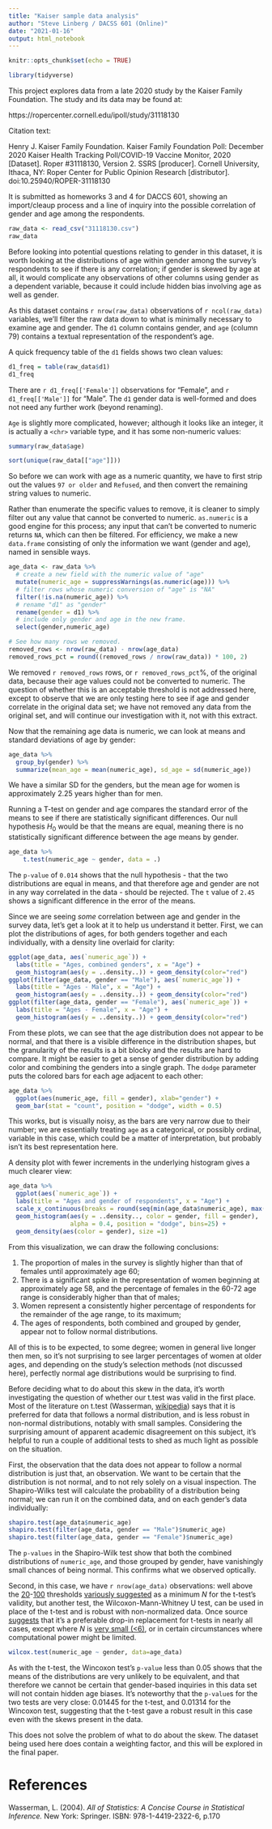 ```yaml
---
title: "Kaiser sample data analysis"
author: "Steve Linberg / DACSS 601 (Online)"
date: "2021-01-16"
output: html_notebook
---
```


```r
knitr::opts_chunk$set(echo = TRUE)
```

```r
library(tidyverse)
```

This project explores data from a late 2020 study by the Kaiser Family Foundation. The study and its data may be found at:

https://ropercenter.cornell.edu/ipoll/study/31118130

Citation text: 

Henry J. Kaiser Family Foundation. Kaiser Family Foundation Poll: December 2020 Kaiser Health Tracking Poll/COVID-19 Vaccine Monitor, 2020 [Dataset]. Roper #31118130, Version 2. SSRS [producer]. Cornell University, Ithaca, NY: Roper Center for Public Opinion Research [distributor]. doi:10.25940/ROPER-31118130

It is submitted as homeworks 3 and 4 for DACCS 601, showing an import/cleaup process and a line of inquiry into the possible correlation of gender and age among the respondents.

```r
raw_data <- read_csv("31118130.csv")
raw_data
```

Before looking into potential questions relating to gender in this dataset, it is worth looking at the distributions of age within gender among the survey's respondents to see if there is any correlation; if gender is skewed by age at all, it would complicate any observations of other columns using gender as a dependent variable, because it could include hidden bias involving age as well as gender.

As this dataset contains `r nrow(raw_data)` observations of `r ncol(raw_data)` variables, we'll filter the raw data down to what is minimally necessary to examine age and gender. The `d1` column contains gender, and `age` (column 79) contains a textual representation of the respondent's age.

A quick frequency table of the `d1` fields shows two clean values:

```r
d1_freq = table(raw_data$d1)
d1_freq
```

There are `r d1_freq[['Female']]` observations for "Female", and `r d1_freq[['Male']]` for "Male". The `d1` gender data is well-formed and does not need any further work (beyond renaming).

`Age` is slightly more complicated, however; although it looks like an integer, it is actually a `<chr>` variable type, and it has some non-numeric values:

```r
summary(raw_data$age)
```


```r
sort(unique(raw_data[["age"]]))
```
So before we can work with age as a numeric quantity, we have to first strip out the values `97 or older` and `Refused`, and then convert the remaining string values to numeric.

Rather than enumerate the specific values to remove, it is cleaner to simply filter out any value that cannot be converted to numeric. `as.numeric` is a good engine for this process; any input that can't be converted to numeric returns `NA`, which can then be filtered. For efficiency, we make a new `data.frame` consisting of only the information we want (gender and age), named in sensible ways.

```r
age_data <- raw_data %>%
  # create a new field with the numeric value of "age"
  mutate(numeric_age = suppressWarnings(as.numeric(age))) %>%
  # filter rows whose numeric conversion of "age" is "NA"
  filter(!is.na(numeric_age)) %>%
  # rename "d1" as "gender"
  rename(gender = d1) %>%
  # include only gender and age in the new frame.
  select(gender,numeric_age)

# See how many rows we removed.
removed_rows <- nrow(raw_data) - nrow(age_data)
removed_rows_pct = round((removed_rows / nrow(raw_data)) * 100, 2)
```

We removed `r removed_rows` rows, or `r removed_rows_pct`%, of the original data, because their age values could not be converted to numeric. The question of whether this is an acceptable threshold is not addressed here, except to observe that we are only testing here to see if age and gender correlate in the original data set; we have not removed any data from the original set, and will continue our investigation with it, not with this extract.

Now that the remaining age data is numeric, we can look at means and standard deviations of age by gender:

```r
age_data %>%
  group_by(gender) %>%
  summarize(mean_age = mean(numeric_age), sd_age = sd(numeric_age))
```

We have a similar SD for the genders, but the mean age for women is approximately 2.25 years higher than for men. 

Running a T-test on gender and age compares the standard error of the means to see if there are statistically significant differences. Our null hypothesis $H_0$ would be that the means are equal, meaning there is no statistically significant difference between the age means by gender.

```r
age_data %>%
    t.test(numeric_age ~ gender, data = .)
```

The `p-value` of `0.014` shows that the null hypothesis - that the two distributions are equal in means, and that therefore age and gender are not in any way correlated in the data - should be rejected. The `t` value of `2.45` shows a significant difference in the error of the means. 

Since we are seeing *some* correlation between age and gender in the survey data, let's get a look at it to help us understand it better. First, we can plot the distributions of ages, for both genders together and each individually, with a density line overlaid for clarity:

```r
ggplot(age_data, aes(`numeric_age`)) + 
  labs(title = "Ages, combined genders", x = "Age") +
  geom_histogram(aes(y = ..density..)) + geom_density(color="red")
ggplot(filter(age_data, gender == "Male"), aes(`numeric_age`)) +
  labs(title = "Ages - Male", x = "Age") +
  geom_histogram(aes(y = ..density..)) + geom_density(color="red")
ggplot(filter(age_data, gender == "Female"), aes(`numeric_age`)) +
  labs(title = "Ages - Female", x = "Age") +
  geom_histogram(aes(y = ..density..)) + geom_density(color="red")
```
From these plots, we can see that the age distribution does not appear to be normal, and that there is a visible difference in the distribution shapes, but the granularity of the results is a bit blocky and the results are hard to compare. It might be easier to get a sense of gender distribution by adding color and combining the genders into a single graph. The `dodge` parameter puts the colored bars for each age adjacent to each other:

```r
age_data %>% 
  ggplot(aes(numeric_age, fill = gender), xlab="gender") + 
  geom_bar(stat = "count", position = "dodge", width = 0.5)
```
This works, but is visually noisy, as the bars are very narrow due to their number; we are essentially treating `age` as a categorical, or possibly ordinal, variable in this case, which could be a matter of interpretation, but probably isn't its best representation here.

A density plot with fewer increments in the underlying histogram gives a much clearer view:

```r
age_data %>% 
  ggplot(aes(`numeric_age`)) + 
  labs(title = "Ages and gender of respondents", x = "Age") +
  scale_x_continuous(breaks = round(seq(min(age_data$numeric_age), max(age_data$numeric_age), by = 4),1)) +
  geom_histogram(aes(y = ..density.., color = gender, fill = gender),  
                 alpha = 0.4, position = "dodge", bins=25) + 
  geom_density(aes(color = gender), size =1)
```
From this visualization, we can draw the following conclusions:

1. The proportion of males in the survey is slightly higher than that of females until approximately age 60;
1. There is a significant spike in the representation of women beginning at approximately age 58, and the percentage of females in the 60-72 age range is considerably higher than that of males;
1. Women represent a consistently higher percentage of respondents for the remainder of the age range, to its maximum;
1. The ages of respondents, both combined and grouped by gender, appear not to follow normal distributions.

All of this is to be expected, to some degree; women in general live longer then men, so it's not surprising to see larger percentages of women at older ages, and depending on the study's selection methods (not discussed here), perfectly normal age distributions would be surprising to find.

Before deciding what to do about this skew in the data, it's worth investigating the question of whether our t.test was valid in the first place. Most of the literature on t.test (Wasserman, [wikipedia](https://en.wikipedia.org/wiki/Student%27s_t-test#Assumptions)) says that it is preferred for data that follows a normal distribution, and is less robust in non-normal distributions, notably with small samples. Considering the surprising amount of apparent academic disagreement on this subject, it's helpful to run a couple of additional tests to shed as much light as possible on the situation.

First, the observation that the data does not appear to follow a normal distribution is just that, an observation. We want to be certain that the distribution is not normal, and to not rely solely on a visual inspection. The Shapiro-Wilks test will calculate the probability of a distribution being normal; we can run it on the combined data, and on each gender's data individually:

```r
shapiro.test(age_data$numeric_age)
shapiro.test(filter(age_data, gender == "Male")$numeric_age)
shapiro.test(filter(age_data, gender == "Female")$numeric_age)
```
The `p-values` in the Shapiro-Wilk test show that both the combined distributions of `numeric_age`, and those grouped by gender, have vanishingly small chances of being normal. This confirms what we observed optically.

Second, in this case, we have `r nrow(age_data)` observations: well above the [20](https://www.statisticshowto.com/probability-and-statistics/non-normal-distributions/)-[100](https://thestatsgeek.com/2013/09/28/the-t-test-and-robustness-to-non-normality/) thresholds [variously suggested](https://stats.stackexchange.com/a/9575) as a minimum $N$ for the t-test's validity, but another test, the Wilcoxon-Mann-Whitney U test, can be used in place of the t-test and is robust with non-normalized data. Once source [suggests](https://stats.stackexchange.com/a/9575) that it's a preferable drop-in replacement for t-tests in nearly all cases, except where $N$ is [very small (<6)](https://stats.stackexchange.com/questions/121852/how-to-choose-between-t-test-or-non-parametric-test-e-g-wilcoxon-in-small-sam), or in certain circumstances where computational power might be limited.

```r
wilcox.test(numeric_age ~ gender, data=age_data)
```

As with the t-test, the Wincoxon test's `p-value` less than 0.05 shows that the means of the distributions are very unlikely to be equivalent, and that therefore we cannot be certain that gender-based inquiries in this data set will not contain hidden age biases. It's noteworthy that the `p-value`s for the two tests are very close: 0.01445 for the t-test, and 0.01314 for the Wincoxon test, suggesting that the t-test gave a robust result in this case even with the skews present in the data.

This does not solve the problem of what to do about the skew. The dataset being used here does contain a weighting factor, and this will be explored in the final paper.

# References

Wasserman, L. (2004). *All of Statistics: A Concise Course in Statistical Inference.* New York: Springer. ISBN: 978-1-4419-2322-6, p.170

 